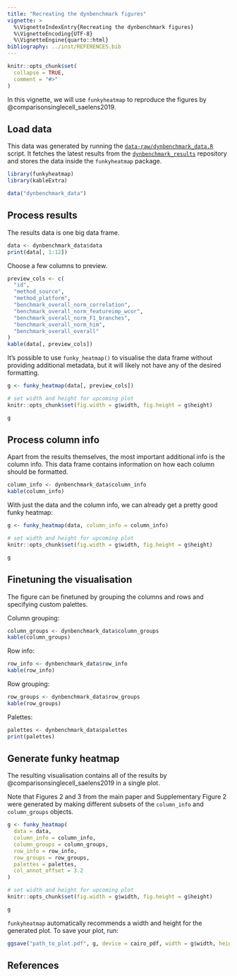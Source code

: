 ```yaml
---
title: "Recreating the dynbenchmark figures"
vignette: >
  %\VignetteIndexEntry{Recreating the dynbenchmark figures}
  %\VignetteEncoding{UTF-8}
  %\VignetteEngine{quarto::html}
bibliography: ../inst/REFERENCES.bib
---
```


```r
knitr::opts_chunk$set(
  collapse = TRUE,
  comment = "#>"
)
```

In this vignette, we will use `funkyheatmap` to reproduce the figures by @comparisonsinglecell_saelens2019.

## Load data

This data was generated by running the [`data-raw/dynbenchmark_data.R`](https://github.com/funkyheatmap/funkyheatmap/blob/main/data-raw/dynbenchmark_data.R) script.
It fetches the latest results from the [`dynbenchmark_results`](https://github.com/dynverse/dynbenchmark_results) repository and stores the data inside the `funkyheatmap` package.

```r
library(funkyheatmap)
library(kableExtra)

data("dynbenchmark_data")
```

## Process results

The results data is one big data frame.

```r
data <- dynbenchmark_data$data
print(data[, 1:12])
```

Choose a few columns to preview.
```r
preview_cols <- c(
  "id",
  "method_source",
  "method_platform",
  "benchmark_overall_norm_correlation",
  "benchmark_overall_norm_featureimp_wcor",
  "benchmark_overall_norm_F1_branches",
  "benchmark_overall_norm_him",
  "benchmark_overall_overall"
)
kable(data[, preview_cols])
```

It's possible to use `funky_heatmap()` to visualise the data frame without
providing additional metadata, but it will likely not have any of the desired
formatting.

```r
g <- funky_heatmap(data[, preview_cols])
```


```r
# set width and height for upcoming plot
knitr::opts_chunk$set(fig.width = g$width, fig.height = g$height)
```

```r
g
```

## Process column info

Apart from the results themselves, the most important additional info is the
column info. This data frame contains information on how each column should be
formatted.

```r
column_info <- dynbenchmark_data$column_info
kable(column_info)
```

With just the data and the column info, we can already get a pretty good 
funky heatmap:

```r
g <- funky_heatmap(data, column_info = column_info)
```


```r
# set width and height for upcoming plot
knitr::opts_chunk$set(fig.width = g$width, fig.height = g$height)
```

```r
g
```

## Finetuning the visualisation

The figure can be finetuned by grouping the columns and rows and specifying
custom palettes. 

Column grouping:

```r
column_groups <- dynbenchmark_data$column_groups
kable(column_groups)
```

Row info:

```r
row_info <- dynbenchmark_data$row_info
kable(row_info)
```

Row grouping:
```r
row_groups <- dynbenchmark_data$row_groups
kable(row_groups)
```

Palettes:
```r
palettes <- dynbenchmark_data$palettes
print(palettes)
```

## Generate funky heatmap

The resulting visualisation contains all of the results by @comparisonsinglecell_saelens2019
in a single plot.

Note that Figures 2 and 3 from the main paper and Supplementary Figure 2 were generated by making different subsets
of the `column_info` and `column_groups` objects.
```r
g <- funky_heatmap(
  data = data,
  column_info = column_info,
  column_groups = column_groups,
  row_info = row_info,
  row_groups = row_groups,
  palettes = palettes,
  col_annot_offset = 3.2
)
```


```r
# set width and height for upcoming plot
knitr::opts_chunk$set(fig.width = g$width, fig.height = g$height)
```

```r
g
```

`funkyheatmap` automatically recommends a width and height for the generated plot.
To save your plot, run:

``` r
ggsave("path_to_plot.pdf", g, device = cairo_pdf, width = g$width, height = g$height)
```

## References
